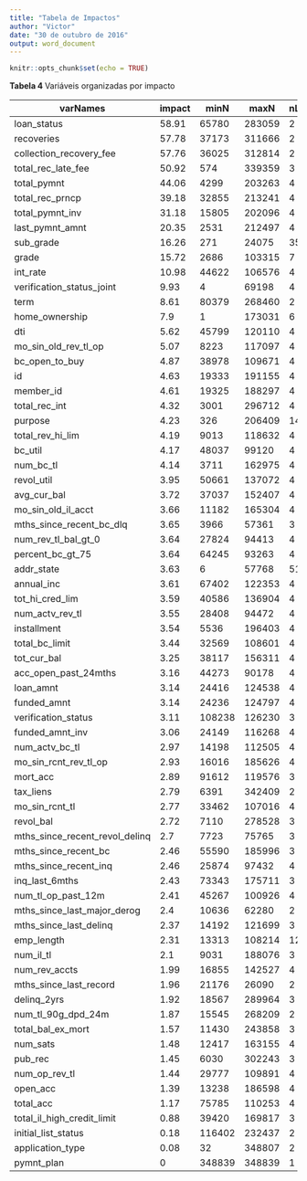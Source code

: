 ```yaml
---
title: "Tabela de Impactos"
author: "Victor"
date: "30 de outubro de 2016"
output: word_document
---
```


```r
knitr::opts_chunk$set(echo = TRUE)
```

**Tabela 4 ** Variáveis organizadas por impacto

varNames|impact|minN|maxN|nLevels
-|-|-|-|-
loan_status|58.91|65780|283059|2
recoveries|57.78|37173|311666|2
collection_recovery_fee|57.76|36025|312814|2
total_rec_late_fee|50.92|574|339359|3
total_pymnt|44.06|4299|203263|4
total_rec_prncp|39.18|32855|213241|4
total_pymnt_inv|31.18|15805|202096|4
last_pymnt_amnt|20.35|2531|212497|4
sub_grade|16.26|271|24075|35
grade|15.72|2686|103315|7
int_rate|10.98|44622|106576|4
verification_status_joint|9.93|4|69198|4
term|8.61|80379|268460|2
home_ownership|7.9|1|173031|6
dti|5.62|45799|120110|4
mo_sin_old_rev_tl_op|5.07|8223|117097|4
bc_open_to_buy|4.87|38978|109671|4
id|4.63|19333|191155|4
member_id|4.61|19325|188297|4
total_rec_int|4.32|3001|296712|4
purpose|4.23|326|206409|14
total_rev_hi_lim|4.19|9013|118632|4
bc_util|4.17|48037|99120|4
num_bc_tl|4.14|3711|162975|4
revol_util|3.95|50661|137072|4
avg_cur_bal|3.72|37037|152407|4
mo_sin_old_il_acct|3.66|11182|165304|4
mths_since_recent_bc_dlq|3.65|3966|57361|3
num_rev_tl_bal_gt_0|3.64|27824|94413|4
percent_bc_gt_75|3.64|64245|93263|4
addr_state|3.63|6|57768|51
annual_inc|3.61|67402|122353|4
tot_hi_cred_lim|3.59|40586|136904|4
num_actv_rev_tl|3.55|28408|94472|4
installment|3.54|5536|196403|4
total_bc_limit|3.44|32569|108601|4
tot_cur_bal|3.25|38117|156311|4
acc_open_past_24mths|3.16|44273|90178|4
loan_amnt|3.14|24416|124538|4
funded_amnt|3.14|24236|124797|4
verification_status|3.11|108238|126230|3
funded_amnt_inv|3.06|24149|116268|4
num_actv_bc_tl|2.97|14198|112505|4
mo_sin_rcnt_rev_tl_op|2.93|16016|185626|4
mort_acc|2.89|91612|119576|3
tax_liens|2.79|6391|342409|2
mo_sin_rcnt_tl|2.77|33462|107016|4
revol_bal|2.72|7110|278528|3
mths_since_recent_revol_delinq|2.7|7723|75765|3
mths_since_recent_bc|2.46|55590|185996|3
mths_since_recent_inq|2.46|25874|97432|4
inq_last_6mths|2.43|73343|175711|3
num_tl_op_past_12m|2.41|45267|100926|4
mths_since_last_major_derog|2.4|10636|62280|2
mths_since_last_delinq|2.37|14192|121699|3
emp_length|2.31|13313|108214|12
num_il_tl|2.1|9031|188076|3
num_rev_accts|1.99|16855|142527|4
mths_since_last_record|1.96|21176|26090|2
delinq_2yrs|1.92|18567|289964|3
num_tl_90g_dpd_24m|1.87|15545|268209|2
total_bal_ex_mort|1.57|11430|243858|3
num_sats|1.48|12417|163155|4
pub_rec|1.45|6030|302243|3
num_op_rev_tl|1.44|29777|109891|4
open_acc|1.39|13238|186598|4
total_acc|1.17|75785|110253|4
total_il_high_credit_limit|0.88|39420|169817|3
initial_list_status|0.18|116402|232437|2
application_type|0.08|32|348807|2
pymnt_plan|0|348839|348839|1